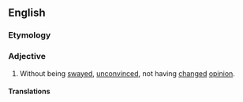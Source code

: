 ==English==

===Etymology===
{{prefix|en|un|swayed}}

===Adjective===
{{en-adj}}

# Without being [[swayed]], [[unconvinced]], not having [[changed]] [[opinion]].

====Translations====
{{trans-top|unconvinced}}
{{trans-mid}}
{{trans-bottom}}